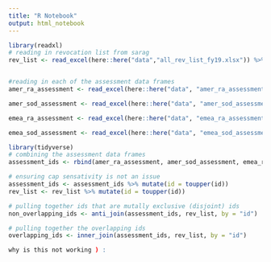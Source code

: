 ```yaml
---
title: "R Notebook"
output: html_notebook
---
```

 

```r
library(readxl)
# reading in revocation list from sarag
rev_list <- read_excel(here::here("data","all_rev_list_fy19.xlsx")) %>% janitor::clean_names()


#reading in each of the assessment data frames
amer_ra_assessment <- read_excel(here::here("data", "amer_ra_assessment.xlsx")) %>% janitor::clean_names()

amer_sod_assessment <- read_excel(here::here("data", "amer_sod_assessment.xlsx")) %>% janitor::clean_names()

emea_ra_assessment <- read_excel(here::here("data", "emea_ra_assessment.xlsx")) %>% janitor::clean_names()

emea_sod_assessment <- read_excel(here::here("data", "emea_sod_assessment.xlsx")) %>% janitor::clean_names()

```

```r
library(tidyverse)
# combining the assessment data frames
assessment_ids <- rbind(amer_ra_assessment, amer_sod_assessment, emea_ra_assessment, emea_sod_assessment)

# ensuring cap sensativity is not an issue
assessment_ids <- assessment_ids %>% mutate(id = toupper(id))
rev_list <- rev_list %>% mutate(id = toupper(id))

# pulling together ids that are mutally exclusive (disjoint) ids
non_overlapping_ids <- anti_join(assessment_ids, rev_list, by = "id")

# pulling together the overlapping ids
overlapping_ids <- inner_join(assessment_ids, rev_list, by = "id")

```

```r
why is this not working ) :
```

